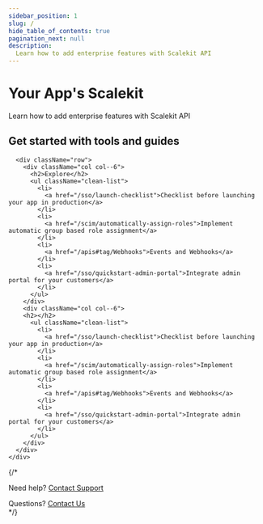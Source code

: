 ```yaml
---
sidebar_position: 1
slug: /
hide_table_of_contents: true
pagination_next: null
description:
  Learn how to add enterprise features with Scalekit API
---
```




<div className="homepage">
  <div className="hero-section">
    <h1>Your App's Scalekit</h1>
    <p className="hero-subtitle">Learn how to add enterprise features with Scalekit API</p>
  </div>


  <div className="row padding-vert--lg">
    <div className="col">
      <h2 className="text--center">Get started with tools and guides</h2>
      <div className="row">
        <div className="col col--4">
          <Card
            iconImage={starIcon}
            title="Social Logins"
            description="Add Social Connectors"
            href="/sso/social-login"
          />
        </div>
        <div className="col col--4">
          <Card
            iconImage={keyIcon}
            title="SSO Quickstart"
            description="Launch Enterprise SSO in hours"
            href="/sso/quickstart"
          />
        </div>
        <div className="col col--4">
          <Card
            iconImage={scimIcon}
            title="SCIM Quickstart"
            description="User Provisioning and Deprovisioning"
            href="/scim/quickstart"
          />
        </div>
      </div>
    </div>
  </div>

  <div className="row padding-vert--lg">
    <div className="col">

      <div className="row">
        <div className="col col--6">
          <h2>Explore</h2>
          <ul className="clean-list">
            <li>
              <a href="/sso/launch-checklist">Checklist before launching your app in production</a>
            </li>
            <li>
              <a href="/scim/automatically-assign-roles">Implement automatic group based role assignment</a>
            </li>
            <li>
              <a href="/apis#tag/Webhooks">Events and Webhooks</a>
            </li>
            <li>
              <a href="/sso/quickstart-admin-portal">Integrate admin portal for your customers</a>
            </li>
          </ul>
        </div>
        <div className="col col--6">
        <h2></h2>
          <ul className="clean-list">
            <li>
              <a href="/sso/launch-checklist">Checklist before launching your app in production</a>
            </li>
            <li>
              <a href="/scim/automatically-assign-roles">Implement automatic group based role assignment</a>
            </li>
            <li>
              <a href="/apis#tag/Webhooks">Events and Webhooks</a>
            </li>
            <li>
              <a href="/sso/quickstart-admin-portal">Integrate admin portal for your customers</a>
            </li>
          </ul>
        </div>
      </div>
    </div>
  </div>

  {/* <div className="footerLink">
    <IoHelpBuoyOutline /> Need help? <a href="mailto:support@scalekit.com">Contact Support</a>
  </div>
  <div className="footerLink">
    <IoHelpCircleOutline /> Questions? <a href="mailto:hi@scalekit.com">Contact Us</a>
  </div> */}
</div>
